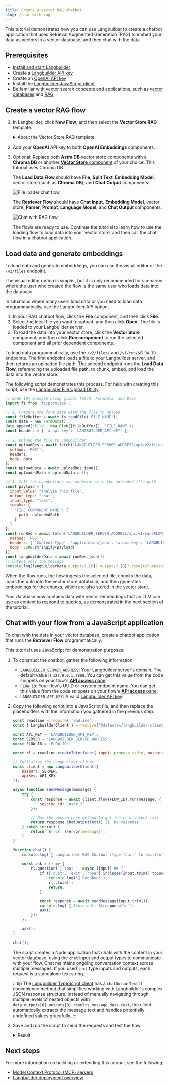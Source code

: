 ```yaml
---
title: Create a vector RAG chatbot
slug: /chat-with-rag
---
```



This tutorial demonstrates how you can use Langbuilder to create a chatbot application that uses Retrieval Augmented Generation (RAG) to embed your data as vectors in a vector database, and then chat with the data.

## Prerequisites

* [Install and start Langbuilder](/get-started-installation)
* Create a [Langbuilder API key](/api-keys-and-authentication)
* Create an [OpenAI API key](https://platform.openai.com/api-keys)
* Install the [Langbuilder JavaScript client](/typescript-client)
* Be familiar with vector search concepts and applications, such as [vector databases](https://www.datastax.com/guides/what-is-a-vector-database) and [RAG](https://www.datastax.com/guides/what-is-retrieval-augmented-generation)

## Create a vector RAG flow

1. In Langbuilder, click **New Flow**, and then select the **Vector Store RAG** template.

    <details>
    <summary>About the Vector Store RAG template</summary>

    This template has two flows.

    The **Load Data Flow** populates a vector store with data from a file.
    This data is used to respond to queries submitted to the **Retriever Flow**.

    Specifically, the **Load Data Flow** ingests data from a local file, splits the data into chunks, loads and indexes the data in your vector database, and then computes embeddings for the chunks. The embeddings are also stored with the loaded data. This flow only needs to run when you need to load data into your vector database.

    The **Retriever Flow** receives chat input, generates an embedding for the input, and then uses several components to reconstruct chunks into text and generate a response by comparing the new embedding to the stored embeddings to find similar data.

    </details>

2. Add your **OpenAI** API key to both **OpenAI Embeddings** components.

3. Optional: Replace both **Astra DB** vector store components with a **Chroma DB** or another [**Vector Store** component](/components-vector-stores) of your choice.
This tutorial uses Chroma DB.

    The **Load Data Flow** should have **File**, **Split Text**, **Embedding Model**, vector store (such as **Chroma DB**), and **Chat Output** components:

    ![File loader chat flow](/img/tutorial-chatbot-embed-files.png)

    The **Retriever Flow** should have **Chat Input**, **Embedding Model**, vector store, **Parser**, **Prompt**, **Language Model**, and **Chat Output** components:

    ![Chat with RAG flow](/img/tutorial-chatbot-chat-flow.png)

    The flows are ready to use.
    Continue the tutorial to learn how to use the loading flow to load data into your vector store, and then call the chat flow in a chatbot application.

## Load data and generate embeddings

To load data and generate embeddings, you can use the visual editor or the `/v2/files` endpoint.

The visual editor option is simpler, but it is only recommended for scenarios where the user who created the flow is the same user who loads data into the database.

In situations where many users load data or you need to load data programmatically, use the Langbuilder API option.

<Tabs>
<TabItem value="visual" label="Visual editor" default>

1. In your RAG chatbot flow, click the **File** component, and then click **File**.
2. Select the local file you want to upload, and then click **Open**.
    The file is loaded to your Langbuilder server.
3. To load the data into your vector store, click the **Vector Store** component, and then click <Icon name="Play" aria-hidden="true" /> **Run component** to run the selected component and all prior dependent components.

</TabItem>
<TabItem value="API" label="Langbuilder API">

To load data programmatically, use the `/v2/files/` and `/v1/run/$FLOW_ID` endpoints. The first endpoint loads a file to your Langbuilder server, and then returns an uploaded file path. The second endpoint runs the **Load Data Flow**, referencing the uploaded file path, to chunk, embed, and load the data into the vector store.

The following script demonstrates this process.
For help with creating this script, use the [Langbuilder File Upload Utility](https://langbuilder-file-upload-examples.onrender.com/).

```js
// Node 18+ example using global fetch, FormData, and Blob
import fs from 'fs/promises';

// 1. Prepare the form data with the file to upload
const fileBuffer = await fs.readFile('FILE_NAME');
const data = new FormData();
data.append('file', new Blob([fileBuffer]), 'FILE_NAME');
const headers = { 'x-api-key': 'LANGBUILDER_API_KEY' };

// 2. Upload the file to Langbuilder
const uploadRes = await fetch('LANGBUILDER_SERVER_ADDRESS/api/v2/files/', {
  method: 'POST',
  headers,
  body: data
});
const uploadData = await uploadRes.json();
const uploadedPath = uploadData.path;

// 3. Call the Langbuilder run endpoint with the uploaded file path
const payload = {
  input_value: "Analyze this file",
  output_type: "chat",
  input_type: "text",
  tweaks: {
    'FILE_COMPONENT_NAME': {
      path: uploadedPath
    }
  }
};
const runRes = await fetch('LANGBUILDER_SERVER_ADDRESS/api/v1/run/FLOW_ID', {
  method: 'POST',
  headers: { 'Content-Type': 'application/json', 'x-api-key': 'LANGBUILDER_API_KEY' },
  body: JSON.stringify(payload)
});
const langbuilderData = await runRes.json();
// Output only the message
console.log(langbuilderData.outputs?.[0]?.outputs?.[0]?.results?.message?.data?.text);
```

</TabItem>
</Tabs>

When the flow runs, the flow ingests the selected file, chunks the data, loads the data into the vector store database, and then generates embeddings for the chunks, which are also stored in the vector store.

Your database now contains data with vector embeddings that an LLM can use as context to respond to queries, as demonstrated in the next section of the tutorial.

## Chat with your flow from a JavaScript application

To chat with the data in your vector database, create a chatbot application that runs the **Retriever Flow** programmatically.

This tutorial uses JavaScript for demonstration purposes.

1. To construct the chatbot, gather the following information:

    * `LANGBUILDER_SERVER_ADDRESS`: Your Langbuilder server's domain. The default value is `127.0.0.1:7860`. You can get this value from the code snippets on your flow's [**API access** pane](/concepts-publish#api-access).
    * `FLOW_ID`: Your flow's UUID or custom endpoint name. You can get this value from the code snippets on your flow's [**API access** pane](/concepts-publish#api-access).
    * `LANGBUILDER_API_KEY`: A valid [Langbuilder API key](/api-keys-and-authentication).

2. Copy the following script into a JavaScript file, and then replace the placeholders with the information you gathered in the previous step:

    ```js
    const readline = require('readline');
    const { LangbuilderClient } = require('@datastax/langbuilder-client');

    const API_KEY = 'LANGBUILDER_API_KEY';
    const SERVER = 'LANGBUILDER_SERVER_ADDRESS';
    const FLOW_ID = 'FLOW_ID';

    const rl = readline.createInterface({ input: process.stdin, output: process.stdout });

    // Initialize the Langbuilder client
    const client = new LangbuilderClient({
        baseUrl: SERVER,
        apiKey: API_KEY
    });

    async function sendMessage(message) {
        try {
            const response = await client.flow(FLOW_ID).run(message, {
                session_id: 'user_1'
            });

            // Use the convenience method to get the chat output text
            return response.chatOutputText() || 'No response';
        } catch (error) {
            return `Error: ${error.message}`;
        }
    }

    function chat() {
        console.log('🤖 Langbuilder RAG Chatbot (type "quit" to exit)\n');

        const ask = () => {
            rl.question('👤 You: ', async (input) => {
                if (['quit', 'exit', 'bye'].includes(input.trim().toLowerCase())) {
                    console.log('👋 Goodbye!');
                    rl.close();
                    return;
                }

                const response = await sendMessage(input.trim());
                console.log(`🤖 Assistant: ${response}\n`);
                ask();
            });
        };

        ask();
    }

    chat();
    ```

    The script creates a Node application that chats with the content in your vector database, using the `chat` input and output types to communicate with your flow.
    Chat maintains ongoing conversation context across multiple messages. If you used `text` type inputs and outputs, each request is a standalone text string.

    :::tip
    The [Langbuilder TypeScript client](/typescript-client) has a `chatOutputText()` convenience method that simplifies working with Langbuilder's complex JSON response structure.
    Instead of manually navigating through multiple levels of nested objects with `data.outputs[0].outputs[0].results.message.data.text`, the client automatically extracts the message text and handles potentially undefined values gracefully.
    :::

3. Save and run the script to send the requests and test the flow.

    <details>
    <summary>Result</summary>

    The following is an example response from this tutorial's flow. Due to the nature of LLMs and variations in your inputs, your response might be different.

    ```
    👤 You: Do you have any documents about engines?
    🤖 Assistant: Yes, the provided text contains several warnings and guidelines related to engine installation, maintenance, and selection. It emphasizes the importance of using the correct engine for specific applications, ensuring all components are in good condition, and following safety precautions to prevent fire or explosion. If you need more specific information or details, please let me know!

    👤 You: It should be about a Briggs and Stratton engine.
    🤖 Assistant: The text provides important safety and installation guidelines for Briggs & Stratton engines. It emphasizes that these engines should not be used on 3-wheel All-Terrain Vehicles (ATVs), motor bikes, aircraft products, or vehicles intended for competitive events, as such uses are not approved by Briggs & Stratton.

    If you have any specific questions about Briggs & Stratton engines or need further information, feel free to ask!
    ```

    </details>

## Next steps

For more information on building or extending this tutorial, see the following:

* [Model Context Protocol (MCP) servers](/mcp-server)
* [Langbuilder deployment overview](/deployment-overview)